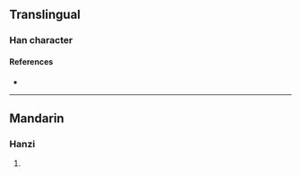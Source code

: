 {{character info/new}}
==Translingual==

===Han character===
{{Han char|rn=86|rad=火|as=09|sn=13|four=|canj=FJBJ|ids=⿰火南}}

====References====
* {{Han ref|kx=0678.161|hdz=32215.051|uh=7175|ud=29045}}

----

==Mandarin==

===Hanzi===
{{cmn-hanzi|pin=[[shàn]] ([[shan4]]), [[xiā]] ([[xia1]])|wg=shan<sup>4</sup>, hsia<sup>1</sup>}}

# {{rfdef|cmn|sort=火09}}